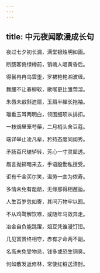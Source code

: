 ```yaml
---
---
---
```

title: 中元夜闻歌漫成长句
---



夜过七夕初长漏，满堂银烛明如画。

断肠客倚绿樽前，销魂人唱黄昏后。

得鬟冉冉乌雲堕，罗裙艳艳湘波缠。

舞腰不让春柳软，歌喉更比雏莺溜。

朱唇未啟斜遮扇，玉肩半軃长拖袖。

璫垂玉耳两明白，领围细项从排扣。

一枝烟里笼芍藥，二月梢头舍豆蔻。

端详举止凌凡辈，矜持态度同闺秀。

矛肠百尺辘轳转，芳心一寸灵犀透。

眉言抛掷暗来去，手语殷勤私授受。

讵有千金买尔笑，温劳一曲为侬寿。

多情未免有龃龉，无缘那得相邂逅。

人生百岁忽如寄，其间万物牢以囿。

不从鸡鹜解饮啄，或随年马效奔走。

冶金自负能跳躍，爼豆凭谁漫饤饾。

几见富贵终相守，赤有才命两不副。

名高未免受物忌，钱多或恐生铜臭。

何如散发返修林，常使红粧送清酎。